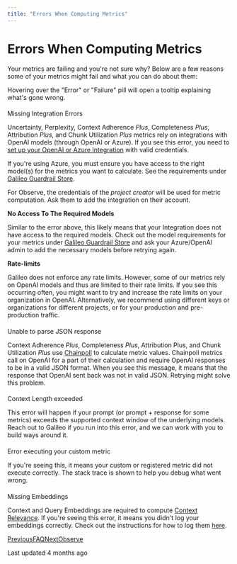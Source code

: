 ```yaml
---
title: "Errors When Computing Metrics"
---
```


# Errors When Computing Metrics

Your metrics are failing and you're not sure why? Below are a few reasons some of your metrics might fail and what you can do about them:

Hovering over the "Error" or "Failure" pill will open a tooltip explaining what's gone wrong.

#### 

[](#missing-integration-errors)

Missing Integration Errors

Uncertainty, Perplexity, Context Adherence _Plus_, Completeness _Plus_, Attribution _Plus_, and Chunk Utilization _Plus_ metrics rely on integrations with OpenAI models (through OpenAI or Azure). If you see this error, you need to [set up your OpenAI or Azure Integration](/galileo/gen-ai-studio-products/galileo-evaluate/integrations/setting-up-your-llms) with valid credentials.

If you're using Azure, you must ensure you have access to the right model(s) for the metrics you want to calculate. See the requirements under [Galileo Guardrail Store](/galileo/gen-ai-studio-products/guardrail-store).

For Observe, the credentials of the _project creator_ will be used for metric computation. Ask them to add the integration on their account.

**No Access To The Required Models**

Similar to the error above, this likely means that your Integration does not have access to the required models. Check out the model requirements for your metrics under [Galileo Guardrail Store](/galileo/gen-ai-studio-products/guardrail-store) and ask your Azure/OpenAI admin to add the necessary models before retrying again.

**Rate-limits**

Galileo does not enforce any rate limits. However, some of our metrics rely on OpenAI models and thus are limited to their rate limits. If you see this occurring often, you might want to try and increase the rate limits on your organization in OpenAI. Alternatively, we recommend using different keys or organizations for different projects, or for your production and pre-production traffic.

#### 

[](#unable-to-parse-json-response)

Unable to parse JSON response

Context Adherence _Plus_, Completeness _Plus_, Attribution Plus, and Chunk Utilization _Plus_ use [Chainpoll](https://arxiv.org/abs/2310.18344) to calculate metric values. Chainpoll metrics call on OpenAI for a part of their calculation and require OpenAI responses to be in a valid JSON format. When you see this message, it means that the response that OpenAI sent back was not in valid JSON. Retrying might solve this problem.

#### 

[](#context-length-exceeded)

Context Length exceeded

This error will happen if your prompt (or prompt + response for some metrics) exceeds the supported context window of the underlying models. Reach out to Galileo if you run into this error, and we can work with you to build ways around it.

#### 

[](#error-executing-your-custom-metric)

Error executing your custom metric

If you're seeing this, it means your custom or registered metric did not execute correctly. The stack trace is shown to help you debug what went wrong.

#### 

[](#missing-embeddings)

Missing Embeddings

Context and Query Embeddings are required to compute [Context Relevance](/galileo/gen-ai-studio-products/guardrail-store/context-relevance). If you're seeing this error, it means you didn't log your embeddings correctly. Check out the instructions for how to log them [here](/galileo/gen-ai-studio-products/guardrail-store/context-relevance).

[PreviousFAQ](/galileo/gen-ai-studio-products/galileo-evaluate/faq)[NextObserve](/galileo/gen-ai-studio-products/galileo-observe)

Last updated 4 months ago